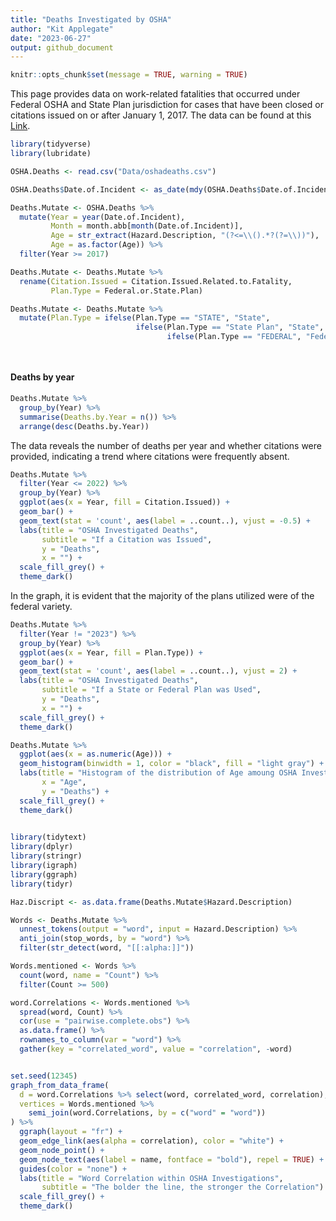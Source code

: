 ```yaml
---
title: "Deaths Investigated by OSHA"
author: "Kit Applegate"
date: "2023-06-27"
output: github_document
---
```


```r
knitr::opts_chunk$set(message = TRUE, warning = TRUE)
```

This page provides data on work-related fatalities that occurred under Federal OSHA and State Plan jurisdiction for cases that have been closed or citations issued on or after January 1, 2017. The data can be found at this [Link](https://www.osha.gov/fatalities#&sort%5B#incSum%5D=0-1-1-0).

```r
library(tidyverse)
library(lubridate)

OSHA.Deaths <- read.csv("Data/oshadeaths.csv")

OSHA.Deaths$Date.of.Incident <- as_date(mdy(OSHA.Deaths$Date.of.Incident))

Deaths.Mutate <- OSHA.Deaths %>%
  mutate(Year = year(Date.of.Incident), 
         Month = month.abb[month(Date.of.Incident)], 
         Age = str_extract(Hazard.Description, "(?<=\\().*?(?=\\))"), 
         Age = as.factor(Age)) %>%
  filter(Year >= 2017)

Deaths.Mutate <- Deaths.Mutate %>%
  rename(Citation.Issued = Citation.Issued.Related.to.Fatality,
         Plan.Type = Federal.or.State.Plan)

Deaths.Mutate <- Deaths.Mutate %>%
  mutate(Plan.Type = ifelse(Plan.Type == "STATE", "State",
                            ifelse(Plan.Type == "State Plan", "State",
                                   ifelse(Plan.Type == "FEDERAL", "Federal", Plan.Type))))

    


```

#### Deaths by year

```r
Deaths.Mutate %>%
  group_by(Year) %>%
  summarise(Deaths.by.Year = n()) %>%
  arrange(desc(Deaths.by.Year))
```

The data reveals the number of deaths per year and whether citations were provided, indicating a trend where citations were frequently absent.

```r
Deaths.Mutate %>%
  filter(Year <= 2022) %>%
  group_by(Year) %>%
  ggplot(aes(x = Year, fill = Citation.Issued)) +
  geom_bar() +
  geom_text(stat = 'count', aes(label = ..count..), vjust = -0.5) +
  labs(title = "OSHA Investigated Deaths", 
       subtitle = "If a Citation was Issued", 
       y = "Deaths", 
       x = "") +
  scale_fill_grey() +
  theme_dark()
```

In the graph, it is evident that the majority of the plans utilized were of the federal variety.

```r
Deaths.Mutate %>%
  filter(Year != "2023") %>%
  group_by(Year) %>%
  ggplot(aes(x = Year, fill = Plan.Type)) +
  geom_bar() +
  geom_text(stat = 'count', aes(label = ..count..), vjust = 2) +
  labs(title = "OSHA Investigated Deaths", 
       subtitle = "If a State or Federal Plan was Used", 
       y = "Deaths", 
       x = "") +
  scale_fill_grey() +
  theme_dark()
```

```r
Deaths.Mutate %>%
  ggplot(aes(x = as.numeric(Age))) +
  geom_histogram(binwidth = 1, color = "black", fill = "light gray") +
  labs(title = "Histogram of the distribution of Age amoung OSHA Investigated Deaths", 
       x = "Age", 
       y = "Deaths") +
  scale_fill_grey() +
  theme_dark() 
  
```

```r
library(tidytext)
library(dplyr)
library(stringr)
library(igraph)
library(ggraph)
library(tidyr)

Haz.Discript <- as.data.frame(Deaths.Mutate$Hazard.Description)

Words <- Deaths.Mutate %>%
  unnest_tokens(output = "word", input = Hazard.Description) %>%
  anti_join(stop_words, by = "word") %>%
  filter(str_detect(word, "[[:alpha:]]"))

Words.mentioned <- Words %>%
  count(word, name = "Count") %>%
  filter(Count >= 500)

word.Correlations <- Words.mentioned %>%
  spread(word, Count) %>%
  cor(use = "pairwise.complete.obs") %>%
  as.data.frame() %>%
  rownames_to_column(var = "word") %>%
  gather(key = "correlated_word", value = "correlation", -word) 


set.seed(12345)
graph_from_data_frame(
  d = word.Correlations %>% select(word, correlated_word, correlation),
  vertices = Words.mentioned %>%
    semi_join(word.Correlations, by = c("word" = "word"))
) %>%
  ggraph(layout = "fr") +
  geom_edge_link(aes(alpha = correlation), color = "white") +
  geom_node_point() +
  geom_node_text(aes(label = name, fontface = "bold"), repel = TRUE) +
  guides(color = "none") +
  labs(title = "Word Correlation within OSHA Investigations",
       subtitle = "The bolder the line, the stronger the Correlation") +
  scale_fill_grey() +
  theme_dark() 




```
